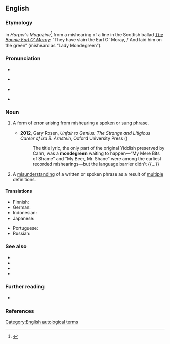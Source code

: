 ==English==
{{was wotd|2006|June|30}}

===Etymology===
{{coin|en|Sylvia Wright|w=-|in=1954|nat=American|occ=author and editor|nobycat=1}} in ''Harper's Magazine''<ref>{{cite-journal
|month=November
|year=1954
|work={{w|Harper's Magazine}}
|author=Sylvia Wright
|title=The Death of Lady Mondegreen
|volume=209
|issue=1254
|pages=48–51
|url=http://www.drapersguild.com/uploads/1/2/8/5/12854632/harpersmagazine-1954-11-0006768.pdf
|passage=The point about what I shall hereafter call mondegreens, since no one else has thought up a word for them, is that they are better than the original.
}}</ref> from a mishearing of a line in the Scottish ballad ''[[s:Child's_Ballads/181|The Bonnie Earl O' Moray]]'': “They have slain the Earl O' Moray, / And laid him on the green” (misheard as “Lady Mondegreen”).

===Pronunciation===
* {{enPR|mŏnd′əgrēn}}
* {{a|UK}} {{IPA|en|/ˈmɒndəɡɹiːn/}}
* {{a|US}} {{IPA|en|/ˈmɑndəɡɹiːn/}}
* {{audio|en|en-us-mondegreen.ogg|Audio (US)}}

===Noun===
{{examples|sense=mishearing|
* “The ants are my friends, blowin’ in the wind.” (“The answer, my friend, is...”) from [[w:Bob Dylan|Bob Dylan's]] “[[w:Blowin'_in_the_Wind|Blowin' In the Wind]].”
* “There's a bathroom on the right” (“There's a bad moon on the rise”) from [[w:Creedence Clearwater Revival|Creedence Clearwater Revival's]] “[[w:Bad_Moon_Rising_(song)|Bad Moon Rising]].”
* “'Scuse me while I kiss this guy” (“'Scuse me while I kiss the sky”) from [[w:Jimi Hendrix|Jimi Hendrix's]] “[[w:Purple_Haze_(song)|Purple Haze]].”
* “Andy walks with me…” (“And He walks with me…”) from the hymn “In The Garden”
* “Our Father, Who art in Heaven, Harold be Thy name…” (“…hallowed be thy name…”) from the [[w:Lord's Prayer|Lord’s Prayer]]}}
{{en-noun}}

# A form of [[error]] arising from mishearing a [[spoken]] or [[sung]] [[phrase]]. {{defdate|from 1954}}
#: {{syn|en|mishearing}}
#* '''2012''', Gary Rosen, ''Unfair to Genius: The Strange and Litigious Career of Ira B. Arnstein'', Oxford University Press ({{ISBN|9780199910588}})
#*: The title lyric, the only part of the original Yiddish preserved by Cahn, was a '''mondegreen''' waiting to happen—“My Mere Bits of Shame” and “My Beer, Mr. Shane” were among the earliest recorded mishearings—but the language barrier didn't {{...}}
# {{lb|en|rare}} A [[misunderstanding]] of a written or spoken phrase as a result of [[multiple]] definitions.

====Translations====
{{trans-top|mishearing}}
* Finnish: {{t|fi|[[väärin]] [[kuuleminen]]}}
* German: {{t+|de|Verhörer|m}}
* Indonesian: {{t|id|salah dengar}}
* Japanese: {{t|ja|空耳|tr=soramimi|sc=Jpan}}
{{trans-mid}}
* Portuguese: {{t-needed|pt}}
* Russian: {{t+|ru|ослы́шка|f}}
{{trans-bottom}}

===See also===
* {{l|en|eggcorn}}
* {{l|en|folk etymology}}
* {{l|en|malapropism}}
* {{l|en|Hobson-Jobson}}

===Further reading===
* {{pedia}}

===References===
<references/>

[[Category:English autological terms]]
